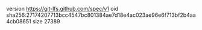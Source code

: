 version https://git-lfs.github.com/spec/v1
oid sha256:27174207713bcc4547bc801384ae7d18e4ac023ae96e6f713bf2b4aa4cb08651
size 27389

